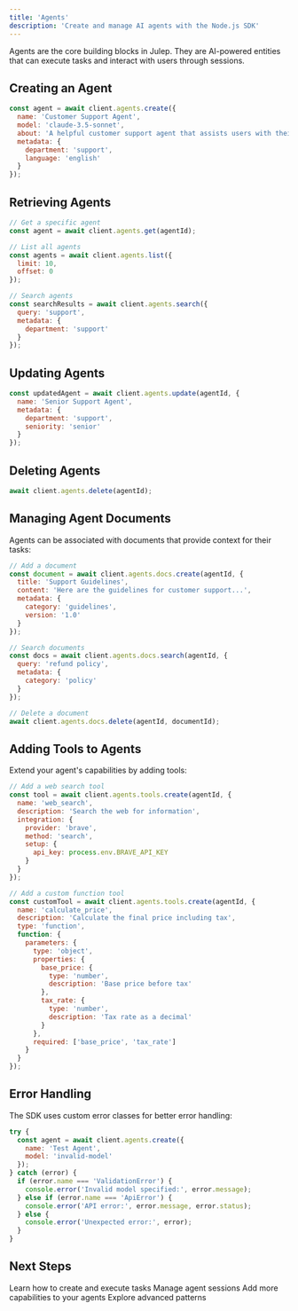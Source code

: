 ```yaml
---
title: 'Agents'
description: 'Create and manage AI agents with the Node.js SDK'
---
```


Agents are the core building blocks in Julep. They are AI-powered entities that can execute tasks and interact with users through sessions.

## Creating an Agent

```javascript
const agent = await client.agents.create({
  name: 'Customer Support Agent',
  model: 'claude-3.5-sonnet',
  about: 'A helpful customer support agent that assists users with their queries',
  metadata: {
    department: 'support',
    language: 'english'
  }
});
```

## Retrieving Agents

```javascript
// Get a specific agent
const agent = await client.agents.get(agentId);

// List all agents
const agents = await client.agents.list({
  limit: 10,
  offset: 0
});

// Search agents
const searchResults = await client.agents.search({
  query: 'support',
  metadata: {
    department: 'support'
  }
});
```

## Updating Agents

```javascript
const updatedAgent = await client.agents.update(agentId, {
  name: 'Senior Support Agent',
  metadata: {
    department: 'support',
    seniority: 'senior'
  }
});
```

## Deleting Agents

```javascript
await client.agents.delete(agentId);
```

## Managing Agent Documents

Agents can be associated with documents that provide context for their tasks:

```javascript
// Add a document
const document = await client.agents.docs.create(agentId, {
  title: 'Support Guidelines',
  content: 'Here are the guidelines for customer support...',
  metadata: {
    category: 'guidelines',
    version: '1.0'
  }
});

// Search documents
const docs = await client.agents.docs.search(agentId, {
  query: 'refund policy',
  metadata: {
    category: 'policy'
  }
});

// Delete a document
await client.agents.docs.delete(agentId, documentId);
```

## Adding Tools to Agents

Extend your agent's capabilities by adding tools:

```javascript
// Add a web search tool
const tool = await client.agents.tools.create(agentId, {
  name: 'web_search',
  description: 'Search the web for information',
  integration: {
    provider: 'brave',
    method: 'search',
    setup: {
      api_key: process.env.BRAVE_API_KEY
    }
  }
});

// Add a custom function tool
const customTool = await client.agents.tools.create(agentId, {
  name: 'calculate_price',
  description: 'Calculate the final price including tax',
  type: 'function',
  function: {
    parameters: {
      type: 'object',
      properties: {
        base_price: {
          type: 'number',
          description: 'Base price before tax'
        },
        tax_rate: {
          type: 'number',
          description: 'Tax rate as a decimal'
        }
      },
      required: ['base_price', 'tax_rate']
    }
  }
});
```

## Error Handling

The SDK uses custom error classes for better error handling:

```javascript
try {
  const agent = await client.agents.create({
    name: 'Test Agent',
    model: 'invalid-model'
  });
} catch (error) {
  if (error.name === 'ValidationError') {
    console.error('Invalid model specified:', error.message);
  } else if (error.name === 'ApiError') {
    console.error('API error:', error.message, error.status);
  } else {
    console.error('Unexpected error:', error);
  }
}
```

## Next Steps

<CardGroup cols={2}>
  <Card
    title="Tasks"
    icon="list-check"
    href="/sdks/nodejs/tasks"
  >
    Learn how to create and execute tasks
  </Card>
  <Card
    title="Sessions"
    icon="message-bot"
    href="/sdks/nodejs/sessions"
  >
    Manage agent sessions
  </Card>
  <Card
    title="Tools Integration"
    icon="screwdriver-wrench"
    href="/sdks/nodejs/tools-integration"
  >
    Add more capabilities to your agents
  </Card>
  <Card
    title="Advanced Usage"
    icon="graduation-cap"
    href="/sdks/nodejs/advanced-usage"
  >
    Explore advanced patterns
  </Card>
</CardGroup> 